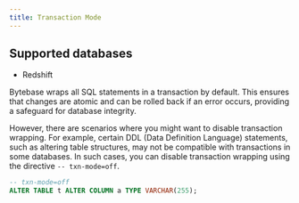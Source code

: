 ```yaml
---
title: Transaction Mode
---
```


## Supported databases

- Redshift

Bytebase wraps all SQL statements in a transaction by default. This ensures that changes are atomic and can be rolled back if an error occurs, providing a safeguard for database integrity.

However, there are scenarios where you might want to disable transaction wrapping. For example, certain DDL (Data Definition Language) statements, such as altering table structures, may not be compatible with transactions in some databases. In such cases, you can disable transaction wrapping using the directive `-- txn-mode=off`.

```sql
-- txn-mode=off
ALTER TABLE t ALTER COLUMN a TYPE VARCHAR(255);
```
